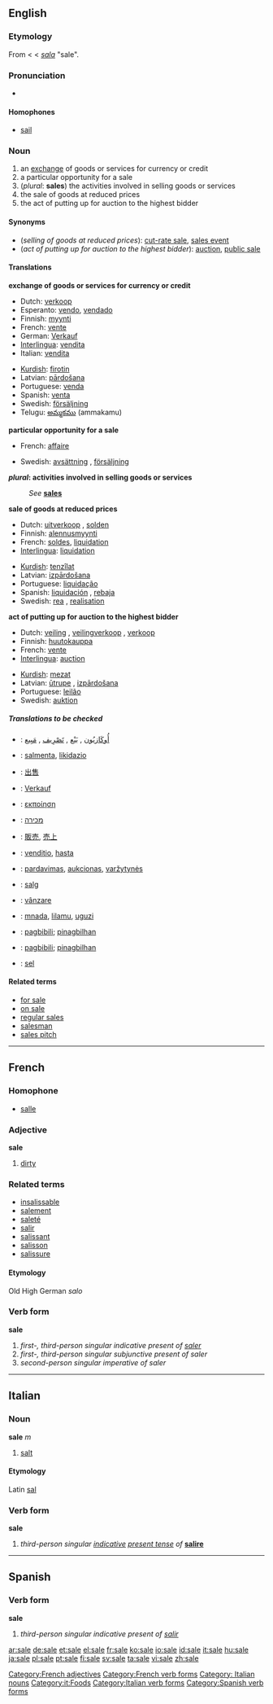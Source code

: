==English==

===Etymology===
From {{ME.}} < {{OE.}} < {{ON.}} ''[[sala]]'' "sale".

===Pronunciation===
*{{audio|en-us-sale.ogg|Audio (US)}}

====Homophones====
*[[sail]]

===Noun===
{{en-noun-reg}}

#an [[exchange]] of goods or services for currency or credit
#a particular opportunity for a sale
#(''plural'': '''sales''') the activities involved in selling goods or services
#the sale of goods at reduced prices
#the act of putting up for auction to the highest bidder

====Synonyms====
*(''selling of goods at reduced prices''): [[cut-rate sale]], [[sales event]]
*(''act of putting up for auction to the highest bidder''): [[auction]], [[public sale]]

====Translations====
'''exchange of goods or services for currency or credit'''
{{top}}
*Dutch: [[verkoop]]
*Esperanto: [[vendo]], [[vendado]]
*Finnish: [[myynti]]
*French: [[vente]] {{f}}
*German: [[Verkauf]]
*[[Interlingua]]: [[vendita]]
*Italian: [[vendita]] {{f}}
{{mid}}
*[[Kurdish]]: [[firotin]] {{f}}
*Latvian: [[pārdošana]] {{f}}
*Portuguese: [[venda]] {{f}}
*Spanish: [[venta]] {{f}}
*Swedish: [[försäljning]] {{c}}
*Telugu: [[అమ్మకము]] (ammakamu)
{{bottom}}

'''particular opportunity for a sale'''
{{top}}
*French: [[affaire]] {{f}}
{{mid}}
*Swedish: [[avsättning]] {{c}}, [[försäljning]] {{c}}
{{bottom}}

'''''plural'': activities involved in selling goods or services'''
:''See'' '''[[sales]]'''

'''sale of goods at reduced prices'''
{{top}}
*Dutch: [[uitverkoop]] {{m}}, [[solden]] {{m}}
*Finnish: [[alennusmyynti]]
*French: [[soldes]], [[liquidation]] 
*[[Interlingua]]: [[liquidation]]
{{mid}}
*[[Kurdish]]: [[tenzîlat]] {{f}}
*Latvian: [[izpārdošana]] {{f}}
*Portuguese: [[liquidação]] {{f}}
*Spanish: [[liquidación]] {{f}}, [[rebaja]] {{f}}
*Swedish: [[rea]] {{c}}, [[realisation]] {{c}}
{{bottom}}

'''act of putting up for auction to the highest bidder'''
{{top}}
*Dutch: [[veiling]] {{f}}, [[veilingverkoop]] {{m}}, [[verkoop]] {{m}}
*Finnish: [[huutokauppa]]
*French: [[vente]] {{f}}
*[[Interlingua]]: [[auction]]
{{mid}}
*[[Kurdish]]: [[mezat]] {{f}}
*Latvian: [[ūtrupe]] {{f}}, [[izpārdošana]] {{f}}
*Portuguese: [[leilão]] {{m}}
*Swedish: [[auktion]] {{c}}
{{bottom}}

=====Translations to be checked=====
{{checktrans}}

*{{ttbc|Arabic}}: [[أُوكَازيُون]] , [[بَيْع]] , [[تَصْرِيف]] , [[مَبِيع]] 
*{{ttbc|Basque}}: [[salmenta]], [[likidazio]]
*{{ttbc|Chinese}}: [[出售]]
*{{ttbc|German}}: [[Verkauf]]
*{{ttbc|Greek}}: [[εκποίηση]]
*{{ttbc|Hebrew}}: [[מכירה]]
*{{ttbc|Japanese}}: [[販売]], [[売上]]
*{{ttbc|Latin}}: [[venditio]], [[hasta]]
*{{ttbc|Lithuanian}}: [[pardavimas]], [[aukcionas]], [[varžytynės]]
*{{ttbc|Norwegian}}: [[salg]]
*{{ttbc|Romanian}}: [[vânzare]] {{f}}
*{{ttbc|Swahili}}: [[mnada]], [[lilamu]], [[uguzi]]
*{{ttbc|Tagalog}}: [[pagbibili]]; [[pinagbilhan]] 
*{{ttbc|Filipino}}: [[pagbibili]]; [[pinagbilhan]] 
*{{ttbc|Volapük}}: [[sel]]

====Related terms====
*[[for sale]]
*[[on sale]]
*[[regular sales]]
*[[salesman]]
*[[sales pitch]]

----

==French==
===Homophone===
*[[salle]]
===Adjective===
'''sale'''

#[[dirty]]

===Related terms===
*[[insalissable]]
*[[salement]]
*[[saleté]]
*[[salir]]
*[[salissant]]
*[[salisson]]
*[[salissure]]
====Etymology====
Old High German ''salo''

===Verb form===
'''sale'''

# ''first-, third-person singular indicative present of [[saler]]''
# ''first-, third-person singular subjunctive present of saler''
# ''second-person singular imperative of saler''

[[Category:French adjectives]]
[[Category:French verb forms]]

----

==Italian==
===Noun===
'''sale''' ''m''

#[[salt]]

====Etymology====
Latin [[sal]]

===Verb form===
'''sale'''

#''third-person singular [[indicative]] [[present tense]] of'' '''[[salire]]'''

[[Category: Italian nouns]]
[[Category:it:Foods]]
[[Category:Italian verb forms]]

----

==Spanish==
===Verb form===
'''sale'''
# ''third-person singular indicative present of [[salir]]''

[[Category:Spanish verb forms]]

[[ar:sale]]
[[de:sale]]
[[et:sale]]
[[el:sale]]
[[fr:sale]]
[[ko:sale]]
[[io:sale]]
[[id:sale]]
[[it:sale]]
[[hu:sale]]
[[ja:sale]]
[[pl:sale]]
[[pt:sale]]
[[fi:sale]]
[[sv:sale]]
[[ta:sale]]
[[vi:sale]]
[[zh:sale]]